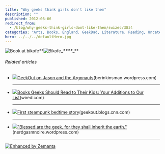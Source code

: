 ```yaml
---
title: "Why geeks think girls don't like them"
description: ""
published: 2012-03-06
redirect_from:
  - /blog/why-geeks-think-girls-dont-like-them/swizec/3834
categories: "Arts, Books, England, GeekDad, Literature, Reading, Uncategorized"
hero: ../../../defaultHero.jpg
---
```


![Book at bikofe](http://swizec.com/blog/wp-content/uploads/2012/03/bFby6rsfkX34IGZEQa9Xb5xDFnKp00DGWdhLzDw4gmw5.jpg "Book at bikofe")![]()![]()_\*\*_![Bikofe](http://swizec.com/blog/wp-content/uploads/2012/03/G2XU3IIWNOBNXBYGGLNXKAEFFSZFOVK4HEPG0WFYTMA2FHCB2.jpg "Bikofe")\__**\*\*\*\*![]()**_![]()\_\*\*

###### Related articles

- ![](http://swizec.com/blog/wp-content/uploads/2012/03/787189897.jpg)[GeekOut on Jason and the Argonauts](http://berinkinsman.wordpress.com/2012/03/05/geekout-on-jason-and-the-argonauts/)(berinkinsman.wordpress.com)

  ***

- ![](http://swizec.com/blog/wp-content/uploads/2012/03/786798097.jpg)[Books Geeks Should Read to Their Kids: Your Additions to Our List](http://www.wired.com/geekdad/2012/03/books-to-read-to-kids/)(wired.com)

  ***

- ![](http://swizec.com/blog/wp-content/uploads/2012/03/787447587.jpg)[First steampunk bedtime story](http://r.zemanta.com/?u=http%3A//geekout.blogs.cnn.com/2012/03/05/the-worlds-first-steampunk-bedtime-story/&a=78744758&rid=867f674b-7187-44ee-8f19-618550443921&e=ee6f5798c6cc490b9a4a4724e57d38bb)(geekout.blogs.cnn.com)

  ***

- ![](http://swizec.com/blog/wp-content/uploads/2012/03/675183767.jpg)["Blessed are the geek, for they shall inherit the earth."](http://nerdgasmnoire.wordpress.com/2011/12/10/blessed-are-the-geek-for-they-shall-inherit-the-earth/)(nerdgasmnoire.wordpress.com)

  ***

[![Enhanced by Zemanta](http://img.zemanta.com/zemified_e.png?x-id=867f674b-7187-44ee-8f19-618550443921)](http://www.zemanta.com/ "Enhanced by Zemanta")
